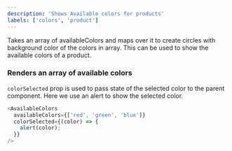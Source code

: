 ```yaml
---
description: 'Shows Available colors for products'
labels: ['colors', 'product']
---
```



Takes an array of availableColors and maps over it to create circles with background color of the colors in array. This can be used to show the available colors of a product.

### Renders an array of available colors

`colorSelected` prop is used to pass state of the selected color to the parent component. Here we use an alert to show the selected color.

```js live
<AvailableColors
  availableColors={['red', 'green', 'blue']}
  colorSelected={(color) => {
    alert(color);
  }}
/>
```

<FigmaEmbed src="https://www.figma.com/embed?embed_host=share&url=https%3A%2F%2Fwww.figma.com%2Ffile%2FYOdxHWPVnxBcTAYw0zPyXf%2Fstore---components%3Fnode-id%3D1310%253A4630" />
